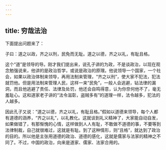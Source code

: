 ```yaml
---
---
---
```

title: 穷哉法治
---




下面提出问题来了：

子曰：道之以政，齐之以刑，民免而无耻。道之以德，齐之以礼，有耻且格。

这个“道”是领导的导。刚才我们提出来，说孔子讲的为政，不是谈政治，以现在观念勉强说来，他讲的是政治哲学，或说是政治的原理。他说领导一个国家，一个社会，如果以政治体制来领导，再用法制来管理，“齐之以刑”，使大家不犯法，犯法就罚他。但是用法制来管理人民，这样一来“民免”，一般人会逃避，钻法律的漏洞，而且他逃避了责任、法律及处罚，他还会自鸣得意，认为你奈何他不了，毫无羞耻心。这和道家老子讲的“法令滋彰，盗贼多有”的道理一样，法令越多，犯法的人越多。

因此孔子又说：“道之以德，齐之以礼，有耻且格。”假如以道德来领导，每个人都有道德的涵养，“齐之以礼”，以礼教化。这就谈到礼义精神了，大家能自动自发，如果做错了，有那惭愧的心情，这样做到人人有耻，不敢做不道德的事，不要等到法律制裁，自己就很难过，这就是有耻。到了这种情形，则“且格”，就达到了政治的目的。所以他是主张用道德的政治、道德的感化，这就是儒家与法家的精神之不同了。不过，中国的政治，向来是道家、儒家、法家合用的。